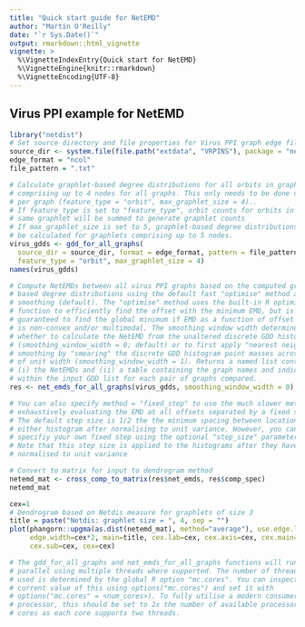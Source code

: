 ```yaml
---
title: "Quick start guide for NetEMD"
author: "Martin O'Reilly"
date: "`r Sys.Date()`"
output: rmarkdown::html_vignette
vignette: >
  %\VignetteIndexEntry{Quick start for NetEMD}
  %\VignetteEngine{knitr::rmarkdown}
  %\VignetteEncoding{UTF-8}
---
```

## Virus PPI example for NetEMD
```r
library("netdist")
# Set source directory and file properties for Virus PPI graph edge files
source_dir <- system.file(file.path("extdata", "VRPINS"), package = "netdist")
edge_format = "ncol"
file_pattern = ".txt"

# Calculate graphlet-based degree distributions for all orbits in graphlets 
# comprising up to 4 nodes for all graphs. This only needs to be done once 
# per graph (feature_type = "orbit", max_graphlet_size = 4).. 
# If feature_type is set to "feature_type", orbit counts for orbits in the
# same graphlet will be summed to generate graphlet counts
# If max_graphlet_size is set to 5, graphlet-based degree distributions will  
# be calculated for graphlets comprising up to 5 nodes.
virus_gdds <- gdd_for_all_graphs(
  source_dir = source_dir, format = edge_format, pattern = file_pattern, 
  feature_type = "orbit", max_graphlet_size = 4)
names(virus_gdds)

# Compute NetEMDs between all virus PPI graphs based on the computed graphlet- 
# based degree distributions using the default fast "optimise" method and no
# smoothing (default). The "optimise" method uses the built-in R optimise
# function to efficiently find the offset with the minimum EMD, but is not
# guaranteed to find the global minimum if EMD as a function of offset
# is non-convex and/or multimodal. The smoothing window width determines 
# whether to calculate the NetEMD from the unaltered discrete GDD histograms
# (smoothing_window_width = 0; default) or to first apply "nearest neighbour" 
# smoothing by "smearing" the discrete GDD histogram point masses across bins 
# of unit width (smoothing_window_width = 1). Returns a named list containing:
# (i) the NetEMDs and (ii) a table containing the graph names and indices 
# within the input GDD list for each pair of graphs compared.
res <- net_emds_for_all_graphs(virus_gdds, smoothing_window_width = 0)

# You can also specify method = "fixed_step" to use the much slower method of 
# exhaustively evaluating the EMD at all offsets separated by a fixed step. 
# The default step size is 1/2 the the minimum spacing between locations in 
# either histogram after normalising to unit variance. However, you can 
# specifiy your own fixed step using the optional "step_size" parameter.
# Note that this step size is applied to the histograms after they have been 
# normalised to unit variance

# Convert to matrix for input to dendrogram method
netemd_mat <- cross_comp_to_matrix(res$net_emds, res$comp_spec)
netemd_mat
```

```r
cex=1
# Dendrogram based on Netdis measure for graphlets of size 3
title = paste("Netdis: graphlet size = ", 4, sep = "")
plot(phangorn::upgma(as.dist(netemd_mat), method="average"), use.edge.length=FALSE, 
     edge.width=cex*2, main=title, cex.lab=cex, cex.axis=cex, cex.main=cex, 
     cex.sub=cex, cex=cex)

# The gdd_for_all_graphs and net_emds_for_all_graphs functions will run in 
# parallel using multiple threads where supported. The number of threads
# used is determined by the global R option "mc.cores". You can inspect the 
# current value of this using options("mc.cores") and set it with 
# options("mc.cores" = <num_cores>). To fully utilise a modern consumer
# processor, this should be set to 2x the number of available processor 
# cores as each core supports two threads.
```

